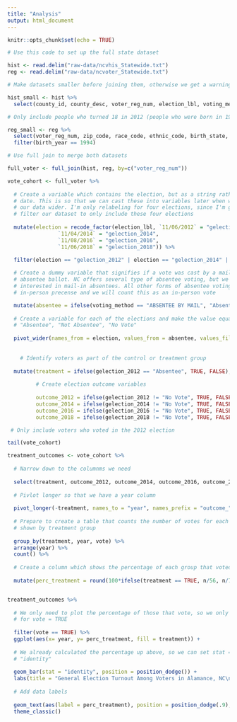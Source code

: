 ```yaml
---
title: "Analysis"
output: html_document
---
```


```r
knitr::opts_chunk$set(echo = TRUE)

# Use this code to set up the full state dataset

hist <- read.delim("raw-data/ncvhis_Statewide.txt")
reg <- read.delim("raw-data/ncvoter_Statewide.txt")

# Make datasets smaller before joining them, otherwise we get a warning that says "vector memory exhausted"

hist_small <- hist %>% 
  select(county_id, county_desc, voter_reg_num, election_lbl, voting_method, voted_party_cd)

# Only include people who turned 18 in 2012 (people who were born in 1994)

reg_small <- reg %>% 
  select(voter_reg_num, zip_code, race_code, ethnic_code, birth_state, registr_dt, birth_year) %>% 
  filter(birth_year == 1994)

# Use full join to merge both datasets

full_voter <- full_join(hist, reg, by=c("voter_reg_num"))

```


```r
vote_cohort <- full_voter %>% 
  
  # Create a variable which contains the election, but as a string rather than a
  # date. This is so that we can cast these into variables later when we make
  # our data wider. I'm only relabeling for four elections, since I'm going to
  # filter our dataset to only include these four elections
  
  mutate(election = recode_factor(election_lbl, `11/06/2012` = "gelection_2012",
                `11/04/2014` = "gelection_2014",
                `11/08/2016` = "gelection_2016",
                `11/06/2018` = "gelection_2018")) %>% 
  
  filter(election == "gelection_2012" | election == "gelection_2014" | election == "gelection_2016" | election == "gelection_2018") %>% 

  # Create a dummy variable that signifies if a vote was cast by a mail-in
  # absentee ballot. NC offers several type of absentee voting, but we're only
  # interested in mail-in absentees. All other forms of absentee voting requires
  # in-person precense and we will count this as an in-person vote

  mutate(absentee = ifelse(voting_method == "ABSENTEE BY MAIL", "Absentee", "Not Absentee")) %>% 
  
  # Create a variable for each of the elections and make the value equal to
  # "Absentee", "Not Absentee", "No Vote"
  
  pivot_wider(names_from = election, values_from = absentee, values_fill = list(absentee  = "No Vote")) %>% 
  
 
    # Identify voters as part of the control or treatment group
  
  mutate(treatment = ifelse(gelection_2012 == "Absentee", TRUE, FALSE),
  
         # Create election outcome variables
         
         outcome_2012 = ifelse(gelection_2012 != "No Vote", TRUE, FALSE),
         outcome_2014 = ifelse(gelection_2014 != "No Vote", TRUE, FALSE),
         outcome_2016 = ifelse(gelection_2016 != "No Vote", TRUE, FALSE),
         outcome_2018 = ifelse(gelection_2018 != "No Vote", TRUE, FALSE))

 # Only include voters who voted in the 2012 election

tail(vote_cohort)
```

```r
treatment_outcomes <- vote_cohort %>% 
  
  # Narrow down to the columnms we need
  
  select(treatment, outcome_2012, outcome_2014, outcome_2016, outcome_2018) %>% 
  
  # Pivlot longer so that we have a year column
  
  pivot_longer(-treatment, names_to = "year", names_prefix = "outcome_", values_to = "vote") %>% 
  
  # Prepare to create a table that counts the number of votes for each election,
  # shown by treatment group
  
  group_by(treatment, year, vote) %>% 
  arrange(year) %>% 
  count() %>% 
  
  # Create a column which shows the percentage of each group that voted in each election
  
  mutate(perc_treatment = round(100*ifelse(treatment == TRUE, n/56, n/738), digits = 2))


treatment_outcomes %>% 
  
  # We only need to plot the percentage of those that vote, so we only need data
  # for vote = TRUE
  
  filter(vote == TRUE) %>% 
  ggplot(aes(x= year, y= perc_treatment, fill = treatment)) +
  
  # We already calculated the percentage up above, so we can set stat =
  # "identity"
  
  geom_bar(stat = "identity", position = position_dodge()) +
  labs(title = "General Election Turnout Among Voters in Alamance, NC\nWho Turned 18 and Voted for the First Time in 2012", subtitle = "Voters whose first ballots were cast by Absentee Ballots are in the Treatment group", x = "General Election Year", y = "Percent that Cast Ballots", caption = "Explanation for why 2012 is 100%") +
  
  # Add data labels
  
  geom_text(aes(label = perc_treatment), position = position_dodge(.9), vjust = 2) +
  theme_classic()


```


